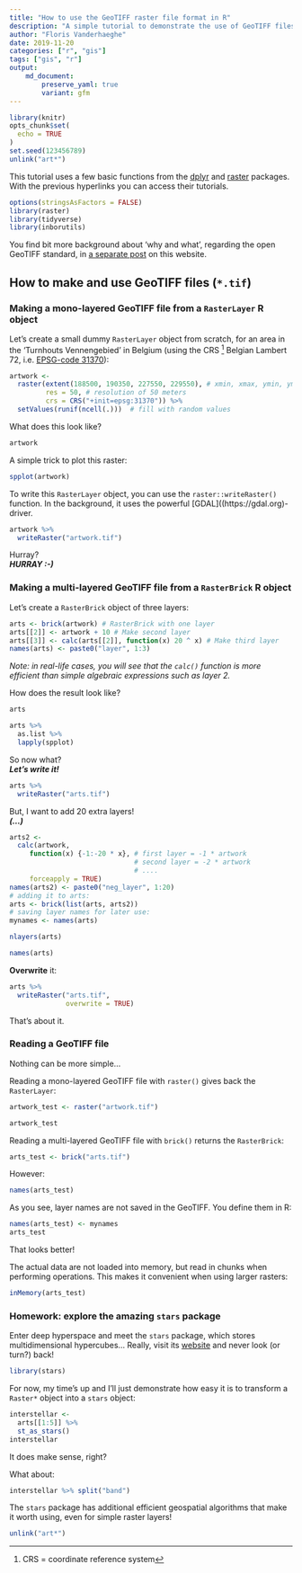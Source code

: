 ```yaml
---
title: "How to use the GeoTIFF raster file format in R"
description: "A simple tutorial to demonstrate the use of GeoTIFF files in R"
author: "Floris Vanderhaeghe"
date: 2019-11-20
categories: ["r", "gis"]
tags: ["gis", "r"]
output: 
    md_document:
        preserve_yaml: true
        variant: gfm
---
```


```r
library(knitr)
opts_chunk$set(
  echo = TRUE
)
set.seed(123456789)
unlink("art*")
```


This tutorial uses a few basic functions from the [dplyr](https://dplyr.tidyverse.org) and [raster](https://rspatial.org/raster/pkg) packages.
With the previous hyperlinks you can access their tutorials.

```r
options(stringsAsFactors = FALSE)
library(raster)
library(tidyverse)
library(inborutils)
```

You find bit more background about 'why and what', regarding the open GeoTIFF standard, in [a separate post](../../articles/geospatial_standards/) on this website.

## How to make and use GeoTIFF files (`*.tif`)

### Making a mono-layered GeoTIFF file from a `RasterLayer` R object

Let's create a small dummy `RasterLayer` object from scratch, for an area in the 'Turnhouts Vennengebied' in Belgium (using the CRS ^[CRS = coordinate reference system] Belgian Lambert 72, i.e. [EPSG-code 31370](https://epsg.io/31370)):

```r
artwork <- 
  raster(extent(188500, 190350, 227550, 229550), # xmin, xmax, ymin, ymax
         res = 50, # resolution of 50 meters
         crs = CRS("+init=epsg:31370")) %>% 
  setValues(runif(ncell(.)))  # fill with random values
```

What does this look like?

```r
artwork
```

A simple trick to plot this raster:

```r
spplot(artwork)
```

To write this `RasterLayer` object, you can use the `raster::writeRaster()` function.
In the background, it uses the powerful [GDAL]((https://gdal.org)-driver.

```r
artwork %>% 
  writeRaster("artwork.tif")
```

Hurray?\
_**HURRAY :-)**_

### Making a multi-layered GeoTIFF file from a `RasterBrick` R object

Let's create a `RasterBrick` object of three layers:

```r
arts <- brick(artwork) # RasterBrick with one layer
arts[[2]] <- artwork + 10 # Make second layer
arts[[3]] <- calc(arts[[2]], function(x) 20 ^ x) # Make third layer
names(arts) <- paste0("layer", 1:3)
```

_Note: in real-life cases, you will see that the `calc()` function is more efficient than simple algebraic expressions such as layer 2._

How does the result look like?

```r
arts
```

```r
arts %>% 
  as.list %>% 
  lapply(spplot)
```

So now what?\
_**Let's write it!**_

```r
arts %>% 
  writeRaster("arts.tif")
```

But, I want to add 20 extra layers!\
_**(...)**_

```r
arts2 <- 
  calc(artwork, 
     function(x) {-1:-20 * x}, # first layer = -1 * artwork
                               # second layer = -2 * artwork
                               # ....
     forceapply = TRUE)
names(arts2) <- paste0("neg_layer", 1:20)
# adding it to arts:
arts <- brick(list(arts, arts2))
# saving layer names for later use:
mynames <- names(arts)
```

```r
nlayers(arts)
```

```r
names(arts)
```


**Overwrite** it:

```r
arts %>% 
  writeRaster("arts.tif",
              overwrite = TRUE)
```

That's about it.

### Reading a GeoTIFF file

Nothing can be more simple...

Reading a mono-layered GeoTIFF file with `raster()` gives back the `RasterLayer`:

```r
artwork_test <- raster("artwork.tif")
```

```r
artwork_test
```

Reading a multi-layered GeoTIFF file with `brick()` returns the `RasterBrick`:

```r
arts_test <- brick("arts.tif")
```

However:

```r
names(arts_test)
```

As you see, layer names are not saved in the GeoTIFF.
You define them in R:

```r
names(arts_test) <- mynames
arts_test
```
 
That looks better!

The actual data are not loaded into memory, but read in chunks when performing operations.
This makes it convenient when using larger rasters:

```r
inMemory(arts_test)
```

### Homework: explore the amazing `stars` package

Enter deep hyperspace and meet the `stars` package, which stores multidimensional hypercubes...
Really, visit its [website](https://r-spatial.github.io/stars/) and never look (or turn?) back!

```r
library(stars)
```


For now, my time's up and I'll just demonstrate how easy it is to transform a `Raster*` object into a `stars` object:

```r
interstellar <- 
  arts[[1:5]] %>% 
  st_as_stars()
interstellar
```

It does make sense, right?

What about:

```r
interstellar %>% split("band")
```


The `stars` package has additional efficient geospatial algorithms that make it worth using, even for simple raster layers!


```r
unlink("art*")
```

